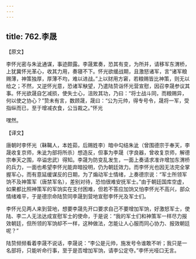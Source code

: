 ```yaml
---
---
---
```

title: 762.李晟
---



【原文】

李怀光密与朱泚通谋，事迹颇露。李晟累奏，恐其有变，为所并，请移军东渭桥，上犹冀怀光革心，收其力用，奏寝不下。怀光欲缓战期，且激怒诸军，言“诸军粮赐薄，神策独厚，厚薄不均，难以进战。”上以财用方窘，若粮赐皆比神策，则无以给之；不然，又逆怀光意，恐诸军觖望，乃遣陆贽诣怀光营宣慰，因召李晟参议其事。怀光欲晟自乞减损，使失士心，沮败其功，乃曰：“将士战斗同，而粮赐异，何以使之协心？”贽未有言，数顾晟，晟曰：“公为元帅，得专号令，晟将一军，受指纵而已，至于增减衣食，公当裁之。”怀光

嘿然。

【译文】

唐朝时李怀光（靺鞨人，本姓茹，后赐姓李）暗中勾结朱泚（曾围德宗于奉天，李晟收复京师，朱泚为部将所杀）想造反，但事为李晟（字良器，曾收复京师，解德宗奉天之围，卒谥忠武）得知。李晟为防变乱发生，一面上奏请求准许增加东渭桥的兵力，一面也希望李怀光能弃暗投明，仍为朝廷效力。而李怀光也因无法完全掌握军心，而有意延缓谋反的日期，为了煽动军士情绪，上奏德宗说：“军士所领军饷不及神策军（唐禁军名），差别对待，恐怕很难安抚军士。”由于朝廷国库空虚，如果都比照神策军的军饷实在支付困难，但若不答应加饷又怕李怀光不高兴，部众情绪难平，于是德宗命陆贽同李晟到营地宣慰李怀光及军士们。

李怀光见两人来到营地，想要李晟先开口要求自己不要增加军饷，好激怒军士，使陆、李二人无法达成宣慰军士的使命，于是说：“我的军士们和神策军一样尽力报效朝廷，但所领的军饷却不一样，这种做法，怎能让人心服而同心协力、报效朝廷呢？”

陆贽频频看着李晟不说话，李晟说：“李公是元帅，施发号令谁敢不听；我只是一名部将，只能听命行事，至于是否增加军饷，请李公定夺。”李怀光哑口无言。